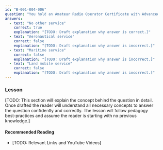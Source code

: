 ```yaml
---
id: "B-001-004-006"
question: "You hold an Amateur Radio Operator Certificate with Advanced Qualification. Besides the amateur radio service, in what other service does this authorization allow you to operate a station?"
answers:
  - text: "No other service"
    correct: true
    explanation: "[TODO: Draft explanation why answer is correct.]"
  - text: "Aeronautical service"
    correct: false
    explanation: "[TODO: Draft explanation why answer is incorrect.]"
  - text: "Maritime service"
    correct: false
    explanation: "[TODO: Draft explanation why answer is incorrect.]"
  - text: "Land mobile service"
    correct: false
    explanation: "[TODO: Draft explanation why answer is incorrect.]"
---
```


### Lesson

[TODO: This section will explain the concept behind the question in detail. Once drafted the reader will understand all necessary concepts to answer the question confidently and correctly. The lesson will follow pedagogy best-practices and assume the reader is starting with no previous knowledge.]

#### Recommended Reading

- [TODO: Relevant Links and YouTube Videos]
